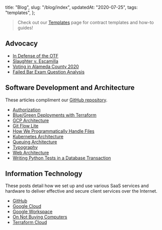  title: "Blog",
  slug: "/blog/index",
  updatedAt: "2020-07-25",
  tags: "templates",
};

> Check out our [Templates](/templates) page for contract templates and how-to
> guides!

## Advocacy

* [In Defense of the OTF](/blog/in-defense-of-the-otf)
* [Slaughter v. Escamilla](/blog/slaughter-v-escamilla)
* [Voting in Alameda County 2020](/blog/voting-2020)
* [Failed Bar Exam Question Analysis](/blog/where-I-went-wrong-question-4-oct2020)

## Software Development and Architecture

These articles compliment our [GitHub
repository](https://github.com/neonlaw/codebase).

* [Authorization](/blog/authorization)
* [Blue/Green Deployments with Terraform](/blog/blue-green-deployments)
* [GCP Architecture](/blog/gcp-architecture)
* [Git Flow Lite](/blog/git-flow-lite)
* [How We Programmatically Handle Files](/blog/how-we-programmatically-handle-files)
* [Kubernetes Architecture](/blog/k8s-architecture)
* [Queuing Architecture](/blog/queuing-architecture)
* [Typography](/blog/typography)
* [Web Architecture](/blog/web-architecture)
* [Writing Python Tests in a Database Transaction](/blog/writing-python-tests-in-a-database-transaction)

## Information Technology

These posts detail how we set up and use various SaaS services and hardware to
deliver effective and secure client services over the Internet.

* [GitHub](/blog/setting-up-github)
* [Google Cloud](/blog/setting-up-google-cloud)
* [Google Workspace](/blog/google-workspace)
* [On Not Buying Computers](/blog/on-not-buying-computers)
* [Terraform Cloud](/blog/setting-up-terraform-cloud)
